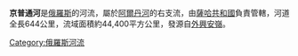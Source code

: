 {{Unreferenced|time=2021-12-15T16:03:13+00:00}}
'''京普通河'''是[[俄羅斯|俄羅斯]]的河流，屬於[[阿爾丹河|阿爾丹河]]的右支流，由[[薩哈共和國|薩哈共和國]]負責管轄，河道全長644公里，流域面積約44,400平方公里，發源自[[外興安嶺|外興安嶺]]。

{{Russia-geo-stub}}

[[Category:俄羅斯河流|Category:俄羅斯河流]]